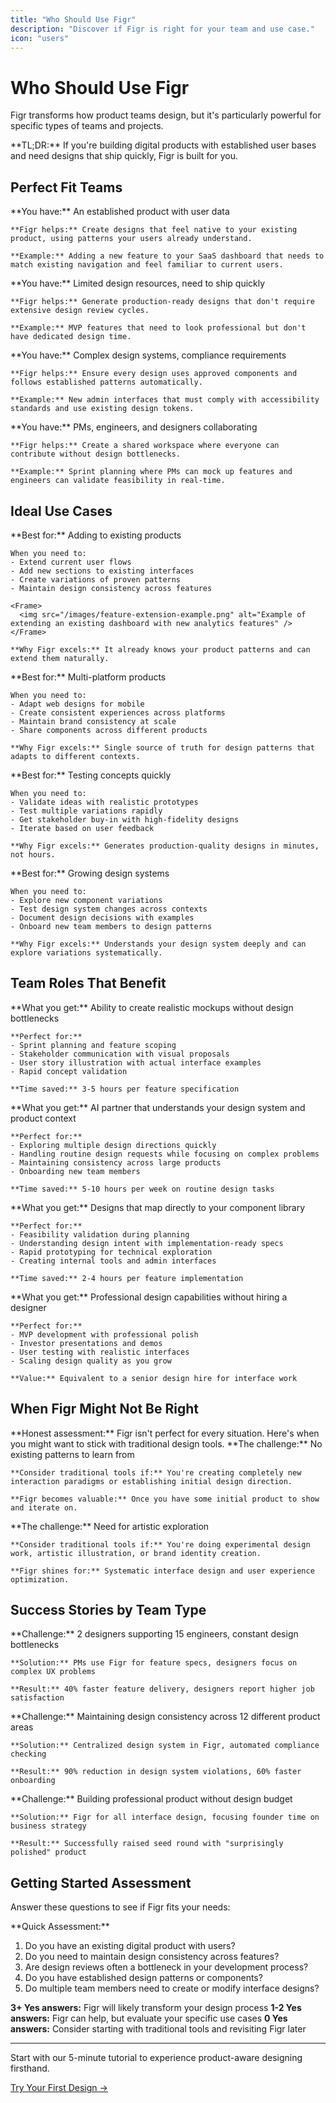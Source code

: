 ```yaml
---
title: "Who Should Use Figr"
description: "Discover if Figr is right for your team and use case."
icon: "users"
---
```


# Who Should Use Figr

Figr transforms how product teams design, but it's particularly powerful for specific types of teams and projects.

<Callout type="info">
**TL;DR:** If you're building digital products with established user bases and need designs that ship quickly, Figr is built for you.
</Callout>

## Perfect Fit Teams

<CardGroup cols={2}>
  <Card title="Product Teams with Existing Apps" icon="mobile">
    **You have:** An established product with user data
    
    **Figr helps:** Create designs that feel native to your existing product, using patterns your users already understand.
    
    **Example:** Adding a new feature to your SaaS dashboard that needs to match existing navigation and feel familiar to current users.
  </Card>
  
  <Card title="Fast-Moving Startups" icon="rocket">
    **You have:** Limited design resources, need to ship quickly
    
    **Figr helps:** Generate production-ready designs that don't require extensive design review cycles.
    
    **Example:** MVP features that need to look professional but don't have dedicated design time.
  </Card>
  
  <Card title="Enterprise Teams" icon="building">
    **You have:** Complex design systems, compliance requirements
    
    **Figr helps:** Ensure every design uses approved components and follows established patterns automatically.
    
    **Example:** New admin interfaces that must comply with accessibility standards and use existing design tokens.
  </Card>
  
  <Card title="Cross-Functional Teams" icon="people-group">
    **You have:** PMs, engineers, and designers collaborating
    
    **Figr helps:** Create a shared workspace where everyone can contribute without design bottlenecks.
    
    **Example:** Sprint planning where PMs can mock up features and engineers can validate feasibility in real-time.
  </Card>
</CardGroup>

## Ideal Use Cases

<Tabs>
  <Tab title="Feature Extensions">
    **Best for:** Adding to existing products
    
    When you need to:
    - Extend current user flows
    - Add new sections to existing interfaces  
    - Create variations of proven patterns
    - Maintain design consistency across features
    
    <Frame>
      <img src="/images/feature-extension-example.png" alt="Example of extending an existing dashboard with new analytics features" />
    </Frame>
    
    **Why Figr excels:** It already knows your product patterns and can extend them naturally.
  </Tab>
  
  <Tab title="Cross-Platform Consistency">
    **Best for:** Multi-platform products
    
    When you need to:
    - Adapt web designs for mobile
    - Create consistent experiences across platforms
    - Maintain brand consistency at scale
    - Share components across different products
    
    **Why Figr excels:** Single source of truth for design patterns that adapts to different contexts.
  </Tab>
  
  <Tab title="Rapid Prototyping">
    **Best for:** Testing concepts quickly
    
    When you need to:
    - Validate ideas with realistic prototypes
    - Test multiple variations rapidly
    - Get stakeholder buy-in with high-fidelity designs
    - Iterate based on user feedback
    
    **Why Figr excels:** Generates production-quality designs in minutes, not hours.
  </Tab>
  
  <Tab title="Design System Evolution">
    **Best for:** Growing design systems
    
    When you need to:
    - Explore new component variations
    - Test design system changes across contexts
    - Document design decisions with examples
    - Onboard new team members to design patterns
    
    **Why Figr excels:** Understands your design system deeply and can explore variations systematically.
  </Tab>
</Tabs>

## Team Roles That Benefit

<AccordionGroup>
  <Accordion title="Product Managers" icon="clipboard-list">
    **What you get:** Ability to create realistic mockups without design bottlenecks
    
    **Perfect for:**
    - Sprint planning and feature scoping
    - Stakeholder communication with visual proposals
    - User story illustration with actual interface examples
    - Rapid concept validation
    
    **Time saved:** 3-5 hours per feature specification
  </Accordion>
  
  <Accordion title="Designers" icon="palette">
    **What you get:** AI partner that understands your design system and product context
    
    **Perfect for:**
    - Exploring multiple design directions quickly
    - Handling routine design requests while focusing on complex problems
    - Maintaining consistency across large products
    - Onboarding new team members
    
    **Time saved:** 5-10 hours per week on routine design tasks
  </Accordion>
  
  <Accordion title="Engineers" icon="code">
    **What you get:** Designs that map directly to your component library
    
    **Perfect for:**
    - Feasibility validation during planning
    - Understanding design intent with implementation-ready specs
    - Rapid prototyping for technical exploration
    - Creating internal tools and admin interfaces
    
    **Time saved:** 2-4 hours per feature implementation
  </Accordion>
  
  <Accordion title="Founders & Solo Builders" icon="user-tie">
    **What you get:** Professional design capabilities without hiring a designer
    
    **Perfect for:**
    - MVP development with professional polish
    - Investor presentations and demos
    - User testing with realistic interfaces
    - Scaling design quality as you grow
    
    **Value:** Equivalent to a senior design hire for interface work
  </Accordion>
</AccordionGroup>

## When Figr Might Not Be Right

<Callout type="warning">
**Honest assessment:** Figr isn't perfect for every situation. Here's when you might want to stick with traditional design tools.
</Callout>

<CardGroup cols={2}>
  <Card title="Brand-New Products" icon="seedling">
    **The challenge:** No existing patterns to learn from
    
    **Consider traditional tools if:** You're creating completely new interaction paradigms or establishing initial design direction.
    
    **Figr becomes valuable:** Once you have some initial product to show and iterate on.
  </Card>
  
  <Card title="Highly Creative Projects" icon="paintbrush">
    **The challenge:** Need for artistic exploration
    
    **Consider traditional tools if:** You're doing experimental design work, artistic illustration, or brand identity creation.
    
    **Figr shines for:** Systematic interface design and user experience optimization.
  </Card>
</CardGroup>

## Success Stories by Team Type

<Steps>
  <Step title="SaaS Startup (Series A)">
    **Challenge:** 2 designers supporting 15 engineers, constant design bottlenecks
    
    **Solution:** PMs use Figr for feature specs, designers focus on complex UX problems
    
    **Result:** 40% faster feature delivery, designers report higher job satisfaction
  </Step>
  
  <Step title="Enterprise Platform (500+ employees)">
    **Challenge:** Maintaining design consistency across 12 different product areas
    
    **Solution:** Centralized design system in Figr, automated compliance checking
    
    **Result:** 90% reduction in design system violations, 60% faster onboarding
  </Step>
  
  <Step title="Solo Founder (Pre-Seed)">
    **Challenge:** Building professional product without design budget
    
    **Solution:** Figr for all interface design, focusing founder time on business strategy
    
    **Result:** Successfully raised seed round with "surprisingly polished" product
  </Step>
</Steps>

## Getting Started Assessment

Answer these questions to see if Figr fits your needs:

<Callout type="question">
**Quick Assessment:**

1. Do you have an existing digital product with users?
2. Do you need to maintain design consistency across features?
3. Are design reviews often a bottleneck in your development process?
4. Do you have established design patterns or components?
5. Do multiple team members need to create or modify interface designs?

**3+ Yes answers:** Figr will likely transform your design process
**1-2 Yes answers:** Figr can help, but evaluate your specific use cases
**0 Yes answers:** Consider starting with traditional tools and revisiting Figr later
</Callout>

---

<Card title="Ready to see if Figr fits your team?" icon="play">
  Start with our 5-minute tutorial to experience product-aware designing firsthand.
  
  [Try Your First Design →](/getting-started/tutorial/first-design-5-minutes)
</Card>
